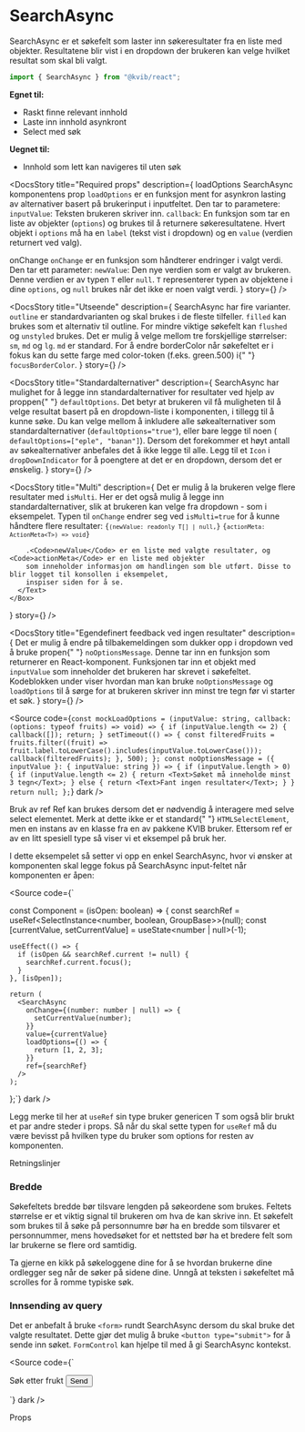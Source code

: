
<Meta of={SearchAsyncStories} />

# SearchAsync

SearchAsync er et søkefelt som laster inn søkeresultater fra en liste med objekter. Resultatene blir vist i en dropdown der brukeren kan velge hvilket resultat som skal bli valgt.

```jsx
import { SearchAsync } from "@kvib/react";
```

<DocsContainer>

**Egnet til:**

- Raskt finne relevant innhold
- Laste inn innhold asynkront
- Select med søk

**Uegnet til:**

- Innhold som lett kan navigeres til uten søk

<Feedback component="SearchAsync" />

</DocsContainer>

<DocsContainer>

<DocsStory
  title="Required props"
  description={
    <Box>
  <Text as="b">loadOptions</Text>
  <Text>SearchAsync komponentens prop <Code>loadOptions</Code> er en funksjon ment for asynkron lasting av alternativer basert på brukerinput i inputfeltet. Den tar to parametere:</Text>
  <UnorderedList>
    <ListItem>
      <Text><Code>inputValue</Code>: Teksten brukeren skriver inn.</Text>
    </ListItem>
    <ListItem>
      <Text>
        <Code>callback</Code>: En funksjon som tar en liste av objekter (<Code>options</Code>) og brukes til å returnere søkeresultatene. Hvert objekt i <Code>options</Code> må ha en <Code>label</Code> (tekst vist i dropdown) og en <Code>value</Code> (verdien returnert ved valg).
      </Text>
    </ListItem>
  </UnorderedList>

  <Text as="b">onChange</Text>
  <Text><Code>onChange</Code> er en funksjon som håndterer endringer i valgt verdi. Den tar ett parameter:</Text>
  <UnorderedList>
    <ListItem>
      <Text>
        <Code>newValue</Code>: Den nye verdien som er valgt av brukeren. Denne verdien er av typen <Code>T</Code> eller <Code>null</Code>. <Code>T</Code> representerer typen av objektene i dine <Code>options</Code>, og <Code>null</Code> brukes når det ikke er noen valgt verdi.
      </Text>
    </ListItem>
  </UnorderedList>
</Box>
}
story={<Canvas of={SearchAsyncStories.SearchAsyncResults} />}
/>

<DocsStory
  title="Utseende"
  description={
    <Box>
      <Text>
        SearchAsync har fire varianter. <Code>outline</Code> er standardvarianten og skal brukes i de fleste tilfeller.
        <Code>filled</Code> kan brukes som et alternativ til outline. For mindre viktige søkefelt kan
        <Code>flushed</Code> og
        <Code>unstyled</Code> brukes.
      </Text>
      <Text>
        Det er mulig å velge mellom tre forskjellige størrelser: <Code>sm</Code>, <Code>md</Code> og <Code>lg</Code>.
        <Code>md</Code> er standard.
      </Text>
      <Text>
        For å endre borderColor når søkefeltet er i fokus kan du sette farge med color-token (f.eks. green.500) i{" "}
        <Code>focusBorderColor</Code>.
      </Text>
    </Box>
  }
  story={<Canvas of={SearchAsyncStories.SearchAsyncVariants} />}
/>

<DocsStory
  title="Standardalternativer"
  description={
    <Box>
      <Text>
        SearchAsync har mulighet for å legge inn standardalternativer for resultater ved hjelp av proppen{" "}
        <Code>defaultOptions</Code>. Det betyr at brukeren vil få muligheten til å velge resultat basert på en
        dropdown-liste i komponenten, i tillegg til å kunne søke. Du kan velge mellom å inkludere alle søkealternativer
        som standardalternativer (<Code>defaultOptions="true"</Code>), eller bare legge til noen (
        <Code>defaultOptions=["eple", "banan"]</Code>). Dersom det forekommer et høyt antall av søkealternativer
        anbefales det å ikke legge til alle.
      </Text>
      <Text>
        Legg til et <Code>Icon</Code> i <Code>dropDownIndicator</Code> for å poengtere at det er en dropdown, dersom det
        er ønskelig.
      </Text>
    </Box>
  }
  story={<Canvas of={SearchAsyncStories.SearchAsyncDropdown} />}
/>

<DocsStory
  title="Multi"
  description={
    <Box>
      <Text>
        Det er mulig å la brukeren velge flere resultater med <Code>isMulti</Code>. Her er det også mulig å legge inn
        standardalternativer, slik at brukeren kan velge fra dropdown - som i eksempelet.
      </Text>
      <Text>
        Typen til
        <Code>onChange</Code> endrer seg ved <Code>isMulti=true</Code> for å kunne håndtere flere resultater: <Code>{`(newValue: readonly T[] | null,`}</Code> <Code>{`actionMeta: ActionMeta<T>) => void`}</Code>

        .<Code>newValue</Code> er en liste med valgte resultater, og <Code>actionMeta</Code> er en liste med objekter
        som inneholder informasjon om handlingen som ble utført. Disse to blir logget til konsollen i eksempelet,
        inspiser siden for å se.
      </Text>
    </Box>

}
story={<Canvas of={SearchAsyncStories.SearchAsyncMultiDropdown} />}
/>

<DocsStory
  title="Egendefinert feedback ved ingen resultater"
  description={
    <Box>
      <Text>
        Det er mulig å endre på tilbakemeldingen som dukker opp i dropdown ved å bruke propen{" "}
        <Code>noOptionsMessage</Code>. Denne tar inn en funksjon som returnerer en React-komponent. Funksjonen tar inn
        et objekt med <Code>inputValue</Code> som inneholder det brukeren har skrevet i søkefeltet.
      </Text>
      <Text>
        Kodeblokken under viser hvordan man kan bruke
        <Code>noOptionsMessage</Code> og <Code>loadOptions</Code> til å sørge for at brukeren skriver inn minst tre tegn
        før vi starter et søk.
      </Text>
    </Box>
  }
  story={<Canvas of={SearchAsyncStories.SearchAsyncNoOptions} />}
/>

<Source
  code={`const mockLoadOptions = (inputValue: string, callback: (options: typeof fruits) => void) => {
  if (inputValue.length <= 2) {
    callback([]);
    return;
  }
  setTimeout(() => {
    const filteredFruits = fruits.filter((fruit) => fruit.label.toLowerCase().includes(inputValue.toLowerCase()));
    callback(filteredFruits);
  }, 500);
};
const noOptionsMessage = ({ inputValue }: { inputValue: string }) => {
  if (inputValue.length > 0) {
    if (inputValue.length <= 2) {
      return <Text>Søket må inneholde minst 3 tegn</Text>;
    } else {
      return <Text>Fant ingen resultater</Text>;
    }
  }
  return null;
};`}
  dark
/>

</DocsContainer>

<DocsHeading light>Bruk av ref</DocsHeading>
<DocsContainer>
  Ref kan brukes dersom det er nødvendig å interagere med selve select elementet. Merk at dette ikke er et standard{" "}
  <Code>HTMLSelectElement</Code>, men en instans av en klasse fra en av pakkene KVIB bruker. Ettersom ref er av en litt
  spesiell type så viser vi et eksempel på bruk her.

I dette eksempelet så setter vi opp en enkel SearchAsync, hvor vi ønsker at komponenten skal legge fokus på SearchAsync input-feltet når komponenten er åpen:

<Source
  code={`

const Component = (isOpen: boolean) => {
  const searchRef = useRef<SelectInstance<number, boolean, GroupBase<number>>>(null);
  const [currentValue, setCurrentValue] = useState<number | null>(-1);

    useEffect(() => {
      if (isOpen && searchRef.current != null) {
        searchRef.current.focus();
      }
    }, [isOpen]);

    return (
      <SearchAsync
        onChange={(number: number | null) => {
          setCurrentValue(number);
        }}
        value={currentValue}
        loadOptions={() => {
          return [1, 2, 3];
        }}
        ref={searchRef}
      />
    );
};`}
dark
/>

Legg merke til her at `useRef` sin type bruker genericen T som også blir brukt et par andre steder i props.
Så når du skal sette typen for `useRef` må du være bevisst på hvilken type du bruker som options for resten av komponenten.

</DocsContainer>

<DocsHeading light>Retningslinjer</DocsHeading>

<DocsContainer>

### Bredde

Søkefeltets bredde bør tilsvare lengden på søkeordene som brukes. Feltets størrelse er et viktig signal til brukeren om hva de kan skrive inn. Et søkefelt som brukes til å søke på personnumre bør ha en bredde som tilsvarer et personnummer, mens hovedsøket for et nettsted bør ha et bredere felt som lar brukerne se flere ord samtidig.

Ta gjerne en kikk på søkeloggene dine for å se hvordan brukerne dine ordlegger seg når de søker på sidene dine. Unngå at teksten i søkefeltet må scrolles for å romme typiske søk.

### Innsending av query

Det er anbefalt å bruke `<form>` rundt SearchAsync dersom du skal bruke det valgte resultatet. Dette gjør det mulig å bruke `<button type="submit">` for å sende inn søket.
`FormControl` kan hjelpe til med å gi SearchAsync kontekst.

<Source
  code={`
  <form onSubmit={handleSubmit}>
    <FormControl>
      <FormLabel htmlFor="async-search">Søk etter frukt</FormLabel>
        <SearchAsync
          loadOptions={mockLoadOptions}
          onChange={handleChange}
          placeholder="Søk etter frukt..."
          isMulti={false}
        />
      <Button mt={4} colorScheme="blue" type="submit">
        Send
      </Button>
    </FormControl>
  </form>`}
  dark
/>

</DocsContainer>

<DocsHeading light>Props</DocsHeading>
<Canvas of={SearchAsyncStories.SearchAsync} />
<Controls of={SearchAsyncStories.SearchAsync} />
